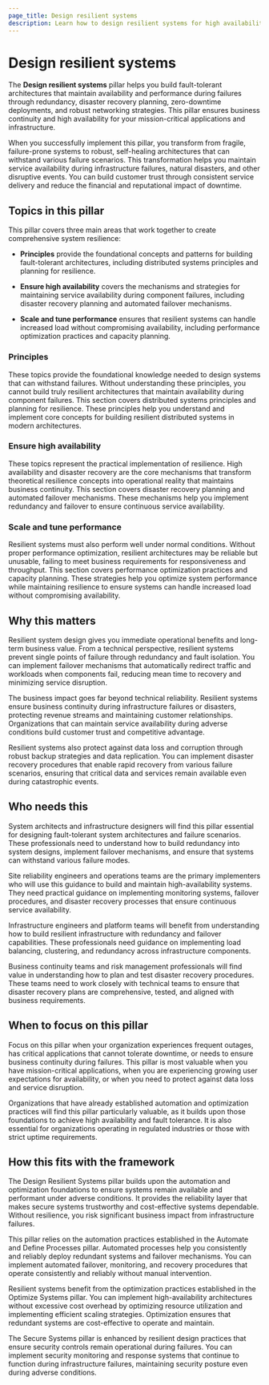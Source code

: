 ```yaml
---
page_title: Design resilient systems
description: Learn how to design resilient systems for high availability and fault tolerance.
---
```


# Design resilient systems

The **Design resilient systems** pillar helps you build fault-tolerant architectures that maintain availability and performance during failures through redundancy, disaster recovery planning, zero-downtime deployments, and robust networking strategies. This pillar ensures business continuity and high availability for your mission-critical applications and infrastructure.

When you successfully implement this pillar, you transform from fragile, failure-prone systems to robust, self-healing architectures that can withstand various failure scenarios. This transformation helps you maintain service availability during infrastructure failures, natural disasters, and other disruptive events. You can build customer trust through consistent service delivery and reduce the financial and reputational impact of downtime.

## Topics in this pillar

This pillar covers three main areas that work together to create comprehensive system resilience:

- **Principles** provide the foundational concepts and patterns for building fault-tolerant architectures, including distributed systems principles and planning for resilience.

- **Ensure high availability** covers the mechanisms and strategies for maintaining service availability during component failures, including disaster recovery planning and automated failover mechanisms.

- **Scale and tune performance** ensures that resilient systems can handle increased load without compromising availability, including performance optimization practices and capacity planning.

### Principles

These topics provide the foundational knowledge needed to design systems that can withstand failures. Without understanding these principles, you cannot build truly resilient architectures that maintain availability during component failures. This section covers distributed systems principles and planning for resilience. These principles help you understand and implement core concepts for building resilient distributed systems in modern architectures.

### Ensure high availability

These topics represent the practical implementation of resilience. High availability and disaster recovery are the core mechanisms that transform theoretical resilience concepts into operational reality that maintains business continuity. This section covers disaster recovery planning and automated failover mechanisms. These mechanisms help you implement redundancy and failover to ensure continuous service availability.

### Scale and tune performance

Resilient systems must also perform well under normal conditions. Without proper performance optimization, resilient architectures may be reliable but unusable, failing to meet business requirements for responsiveness and throughput. This section covers performance optimization practices and capacity planning. These strategies help you optimize system performance while maintaining resilience to ensure systems can handle increased load without compromising availability.

## Why this matters

Resilient system design gives you immediate operational benefits and long-term business value. From a technical perspective, resilient systems prevent single points of failure through redundancy and fault isolation. You can implement failover mechanisms that automatically redirect traffic and workloads when components fail, reducing mean time to recovery and minimizing service disruption.

The business impact goes far beyond technical reliability. Resilient systems ensure business continuity during infrastructure failures or disasters, protecting revenue streams and maintaining customer relationships. Organizations that can maintain service availability during adverse conditions build customer trust and competitive advantage.

Resilient systems also protect against data loss and corruption through robust backup strategies and data replication. You can implement disaster recovery procedures that enable rapid recovery from various failure scenarios, ensuring that critical data and services remain available even during catastrophic events.

## Who needs this

System architects and infrastructure designers will find this pillar essential for designing fault-tolerant system architectures and failure scenarios. These professionals need to understand how to build redundancy into system designs, implement failover mechanisms, and ensure that systems can withstand various failure modes.

Site reliability engineers and operations teams are the primary implementers who will use this guidance to build and maintain high-availability systems. They need practical guidance on implementing monitoring systems, failover procedures, and disaster recovery processes that ensure continuous service availability.

Infrastructure engineers and platform teams will benefit from understanding how to build resilient infrastructure with redundancy and failover capabilities. These professionals need guidance on implementing load balancing, clustering, and redundancy across infrastructure components.

Business continuity teams and risk management professionals will find value in understanding how to plan and test disaster recovery procedures. These teams need to work closely with technical teams to ensure that disaster recovery plans are comprehensive, tested, and aligned with business requirements.

## When to focus on this pillar

Focus on this pillar when your organization experiences frequent outages, has critical applications that cannot tolerate downtime, or needs to ensure business continuity during failures. This pillar is most valuable when you have mission-critical applications, when you are experiencing growing user expectations for availability, or when you need to protect against data loss and service disruption.

Organizations that have already established automation and optimization practices will find this pillar particularly valuable, as it builds upon those foundations to achieve high availability and fault tolerance. It is also essential for organizations operating in regulated industries or those with strict uptime requirements.

## How this fits with the framework

The Design Resilient Systems pillar builds upon the automation and optimization foundations to ensure systems remain available and performant under adverse conditions. It provides the reliability layer that makes secure systems trustworthy and cost-effective systems dependable. Without resilience, you risk significant business impact from infrastructure failures.

This pillar relies on the automation practices established in the Automate and Define Processes pillar. Automated processes help you consistently and reliably deploy redundant systems and failover mechanisms. You can implement automated failover, monitoring, and recovery procedures that operate consistently and reliably without manual intervention.

Resilient systems benefit from the optimization practices established in the Optimize Systems pillar. You can implement high-availability architectures without excessive cost overhead by optimizing resource utilization and implementing efficient scaling strategies. Optimization ensures that redundant systems are cost-effective to operate and maintain.

The Secure Systems pillar is enhanced by resilient design practices that ensure security controls remain operational during failures. You can implement security monitoring and response systems that continue to function during infrastructure failures, maintaining security posture even during adverse conditions.
